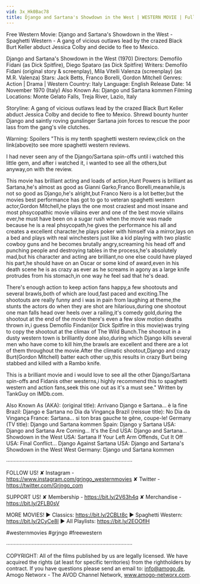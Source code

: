 ```yaml
---
vid: 3x_Hk0Bac78
title: Django and Sartana's Showdown in the West | WESTERN MOVIE | Full Length Movie | Free Film
---
```


Free Western Movie: Django and Sartana's Showdown in the West - Spaghetti Western - A gang of vicious outlaws lead by the crazed Black Burt Keller abduct Jessica Colby and decide to flee to Mexico.

Django and Sartana's Showdown in the West (1970)
Directors: Demofilo Fidani (as Dick Spitfire), Diego Spataro (as Dick Spitfire)
Writers: Demofilo Fidani (original story & screenplay), Mila Vitelli Valenza (screenplay) (as M.R. Valenza)
Stars: Jack Betts, Franco Borelli, Gordon Mitchell 
Genres: Action | Drama | Western
Country: Italy
Language: English
Release Date: 14 November 1970 (Italy)
Also Known As: Django und Sartana kommen 
Filming Locations: Monte Gelato Falls, Treja River, Lazio, Italy 

Storyline:
A gang of vicious outlaws lead by the crazed Black Burt Keller abduct Jessica Colby and decide to flee to Mexico. Shrewd bounty hunter Django and saintly roving gunslinger Sartana join forces to rescue the poor lass from the gang's vile clutches. 

Warning: Spoilers
"This is my tenth spaghetti western review,click on the link(above)to see more spaghetti western reviews.

I had never seen any of the Django/Sartana spin-offs until i watched this little gem, and after i watched it, i wanted to see all the others,but anyway,on with the review.

This movie has brilliant acting and loads of action,Hunt Powers is brilliant as Sartana,he's almost as good as Gianni Garko,Franco Borelli,meanwhile,is not so good as Django,he's alright,but Franco Nero is a lot better,but the movies best performance has got to go to veteran spaghetti western actor,Gordon Mitchell,he plays the one most craziest and most insane and most phsycopathic movie villains ever and one of the best movie villains ever,he must have been on a sugar rush when the movie was made because he is a real phsycopath,he gives the performance his all and creates a excellent character,he plays poker with himself via a mirror,lays on a bed and plays with real winchesters just like a kid playing with two plastic cowboy guns and he becomes brutally angry,screaming his head off and punching people and destroying tables in the process,he's absolutely mad,but his character and acting are brilliant,no one else could have played his part,he should have on an Oscar or some kind of award,even in his death scene he is as crazy as ever as he screams in agony as a large knife protrudes from his stomach,in one way he feel sad that he's dead.

There's enough action to keep action fans happy,a few shootouts and several brawls,both of which are loud,fast paced and exciting.The shootouts are really funny and i was in pain from laughing at theme,the stunts the actors do when they are shot are hilarious,during one shootout one man falls head over heels over a railing,it's comedy gold,during the shootout at the end of the movie there's even a few slow motion deaths thrown in,i guess Demofilo Findani(or Dick Spitfire in this movie)was trying to copy the shootout at the climax of The Wild Bunch.The shootout in a dusty western town is brilliantly done also,during which Django kills several men who have come to kill him,the brawls are excellent and there are a lot of them throughout the movie.After the climatic shootout,Django and crazy Burt(Gordon Mitchell) batter each other up,this results in crazy Burt being stabbed and killed with a Rambo knife.

This is a brilliant movie and i would love to see all the other Django/Sartana spin-offs and Fidanis other westerns,i highly recommend this to spaghetti western and action fans,seek this one out as it's a must see." Written by TankGuy on IMDb.com.

Also Known As (AKA):
(original title): Arrivano Django e Sartana... è la fine
Brazil: Django e Sartana no Dia da Vingança
Brazil (reissue title): No Dia da Vingança
France: Sartana... si ton bras gauche te gêne, coupe-le!
Germany (TV title): Django und Sartana kommen
Spain: Django y Sartana
USA: Django and Sartana Are Coming... It's the End
USA: Django and Sartana... Showdown in the West
USA: Sartana If Your Left Arm Offends, Cut It Off
USA: Final Conflict... Django Against Sartana
USA: Django and Sartana's Showdown in the West
West Germany: Django und Sartana kommen

····················································································

FOLLOW US!
✘ Instagram - https://www.instagram.com/grjngo_westernmovies
✘ Twitter - https://twitter.com/Grjngo_com

SUPPORT US!
✘ Membership - https://bit.ly/2V63h4q
✘ Merchandise - https://bit.ly/2FLB0sV

MORE MOVIES! 
► Classics: https://bit.ly/2CBLt8c 
► Spaghetti Western: https://bit.ly/2CyCe8I 
► All Playlists: https://bit.ly/2EOOfIH 

#westernmovies #grjngo #freewestern

····················································································

COPYRIGHT: All of the films published by us are legally licensed. We have acquired the rights (at least for specific territories) from the rightholders by contract. If you have questions please send an email to: info@amogo.de, Amogo Networx - The AVOD Channel Network, www.amogo-networx.com.